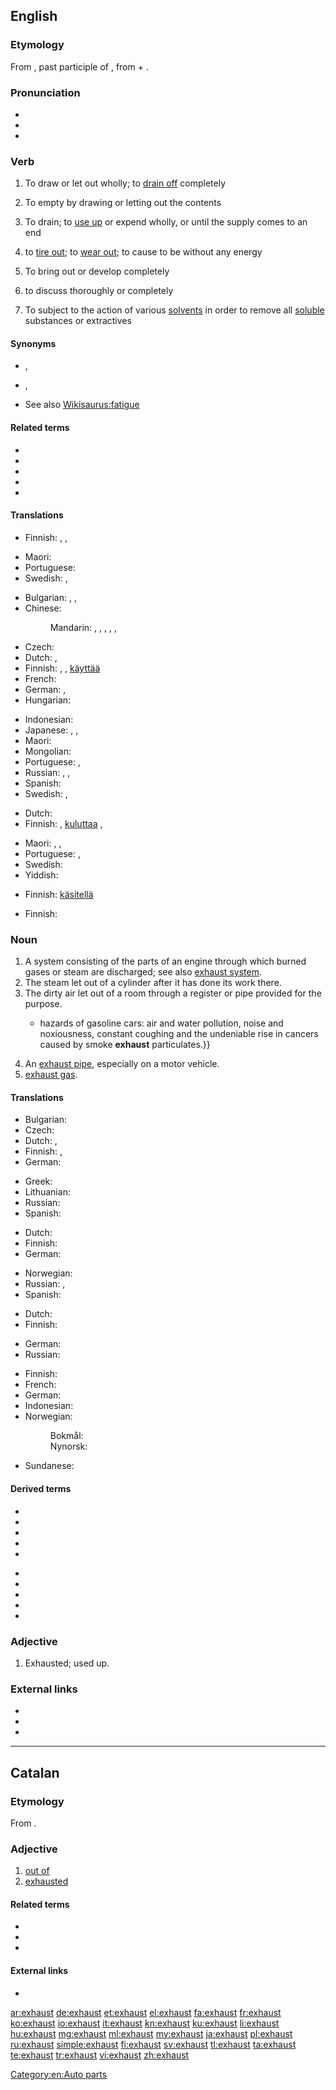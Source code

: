 ==English==
{{wikipedia|dab=exhaust}}

===Etymology===
From {{etyl|la|en}} {{m|la|exhaustus}}, past participle of {{m|la|exhaurio|exhaurīre|to draw out, drink up, empty, exhaust}}, from {{m|la|ex||out}} + {{m|la|haurio|haurīre|to draw (especially water), drain}}.

===Pronunciation===
* {{IPA|/ɪɡˈzɔːst/|lang=en}}
* {{audio|en-us-exhaust.ogg|Audio (US)|lang=en}}
* {{rhymes|ɔːst|lang=en}}

===Verb===
{{en-verb}}

# {{lb|en|transitive}} To draw or let out wholly; to [[drain off]] completely
#: {{ux|en|The water was '''exhausted''' out of the well.}}
#: {{ux|en|Moisture of the earth is '''exhausted''' by evaporation.}}
# {{lb|en|transitive}} To empty by drawing or letting out the contents
#: {{ux|en|to '''exhaust''' a well}}
#: {{ux|en|to '''exhaust''' a treasury}}
# {{lb|en|transitive|figuratively}} To drain; to [[use up]] or expend wholly, or until the supply comes to an end
#: {{ux|en|My grandfather seemingly never '''exhausts''' his supply of bad jokes.}}
#: {{ux|en|to '''exhaust one's resources}}
#: {{ux|en|You're '''exhausting''' my patience.}}
#: {{ux|en|I '''exhausted''' my strength walking up the hill.}}
# {{lb|en|transitive}} to [[tire out]]; to [[wear out]]; to cause to be without any energy
#: {{ux|en|The marathon '''exhausted''' me.}}
# {{lb|en|transitive}} To bring out or develop completely
# {{lb|en|transitive}} to discuss thoroughly or completely
#: {{ux|en|That subject has already been fully '''exhausted'''.}}
# {{lb|en|transitive|chemistry}} To subject to the action of various [[solvent]]s in order to remove all [[soluble]] substances or extractives
#: {{ux|en|to '''exhaust''' a drug successively with water, alcohol, and ether}}

====Synonyms====
* {{l|en|spend}}, {{l|en|consume}}
* {{l|en|tire out}}, {{l|en|weary}}
* See also [[Wikisaurus:fatigue]]

====Related terms====
* {{l|en|exhausted}}
* {{l|en|exhausting}}
* {{l|en|exhaustion}}
* {{l|en|exhaustive}}
* {{l|en|exhaustible}}

====Translations====
{{trans-top|to draw or let out wholly; to drain off completely}}
* Finnish: {{t|fi|tyhjentää}}, {{t+|fi|poistaa}}, {{t+|fi|kuivattaa}}
{{trans-mid}}
* Maori: {{t|mi|kīrea}} {{qualifier|of soil fertlity}}
* Portuguese: {{t+|pt|esvaziar}}
* Swedish: {{t|sv|uttömma}}, {{t+|sv|tömma}}
{{trans-bottom}}

{{trans-top|to empty by drawing or letting out the contents}}
* Bulgarian: {{t+|bg|изчерпвам|sc=Cyrl}}, {{t+|bg|изразходвам|sc=Cyrl}}, {{t+|bg|изтощавам}}
* Chinese:
*: Mandarin: {{t+|cmn|用盡|sc=Hani}}, {{t+|cmn|用尽|tr=yòngjìn|sc=Hani}}, {{t+|cmn|盡|sc=Hani}}, {{t+|cmn|尽|tr=jìn|sc=Hani}}, {{t+|cmn|耗盡|sc=Hani}}, {{t+|cmn|耗尽|tr=hàojìn|sc=Hani}}
* Czech: {{t+|cs|vyčerpat}}
* Dutch: {{t+|nl|uitputten}}, {{t+|nl|verminderen}}
* Finnish: {{t|fi|tyhjentää}}, {{t|fi|ehdyttää}}, [[käyttää#Finnish|käyttää]] {{t+|fi|loppu|alt=loppuun}}
* French: {{t+|fr|épuiser}}
* German: {{t|de|erschöpfen}}, {{t+|de|dezimieren}}
* Hungarian: {{t+|hu|kimerít}}
{{trans-mid}}
* Indonesian: {{t+|id|kuras}}
* Japanese: {{t|ja|使い尽くす|tr=つかいつくす, tsukaitsukusu|sc=Jpan}}, {{t|ja|尽くす|tr=つくす, tsukusu|sc=Jpan}}, {{t|ja|使い切る|tr=つかいきる, tsukaikiru|sc=Jpan}}
* Maori: {{t|mi|whakaporo}}
* Mongolian: {{t+|mn|барах|sc=Cyrl}}
* Portuguese: {{t+|pt|esgotar}}, {{t+|pt|exaurir}}
* Russian: {{t+|ru|исче́рпывать|impf}}, {{t+|ru|истоща́ть|impf}}, {{t+|ru|израсхо́довать|pf}}
* Spanish: {{t+|es|agotar}}
* Swedish: {{t|sv|uttömma}}, {{t+|sv|tömma}}
{{trans-bottom}}

{{trans-top|to drain, metaphorically; to wear out}}
* Dutch: {{t+|nl|uitputten}}
* Finnish: {{t|fi|uuvuttaa}}, [[kuluttaa#Finnish|kuluttaa]] {{t+|fi|loppu|alt=loppuun}}, {{t|fi|näännyttää}}
{{trans-mid}}
* Maori: {{t|mi|whakaporo}}, {{t|mi|whakaruhi}}, {{t|mi|whakapeto}}
* Portuguese: {{t+|pt|esgotar}}, {{t+|pt|exaurir}}
* Swedish: {{t+|sv|förbruka}}
* Yiddish: {{t|yi|אויסמוטשן}}
{{trans-bottom}}

{{trans-top|to bring out or develop completely; to discuss thoroughly}}
* Finnish: [[käsitellä#Finnish|käsitellä]] {{t+|fi|loppu|alt=loppuun}}
{{trans-mid}}
{{trans-bottom}}

{{trans-top|chemistry: to subject to the action of solvents}}
* Finnish: {{t+|fi|poistaa}}
{{trans-mid}}
{{trans-bottom}}

===Noun===
{{en-noun}}

# A system consisting of the parts of an engine through which burned gases or steam are discharged; see also [[exhaust system]].
# The steam let out of a cylinder after it has done its work there.
# The dirty air let out of a room through a register or pipe provided for the purpose.
#* {{quote-book|year=2006|author=[[w:Edwin Black|Edwin Black]]
|title=Internal Combustion
|chapter=1|url=http://openlibrary.org/works/OL4103950W
|passage=If successful, Edison and Ford—in 1914—would move society away from the{{...}}hazards of gasoline cars: air and water pollution, noise and noxiousness, constant coughing and the undeniable rise in cancers caused by smoke '''exhaust''' particulates.}}
# An [[exhaust pipe]], especially on a motor vehicle.
# [[wikipedia:exhaust gas|exhaust gas]].

====Translations====
{{trans-top|system consisting of the parts of an engine through which burned gases or steam are discharged}}
* Bulgarian: {{t+|bg|ауспух|m|sc=Cyrl}}
* Czech: {{t+|cs|výfuk|m}}
* Dutch: {{t|nl|uitlaatpijp|f}}, {{t+|nl|uitlaat|m}}
* Finnish: {{t|fi|pakokaasujärjestelmä}}, {{t|fi|pakoputkisto}}
* German: {{t+|de|Auspuff|m}}
{{trans-mid}}
* Greek: {{t+|el|εξάτμιση|f}}
* Lithuanian: {{t|lt|duslintuvas|m}}
* Russian: {{t+|ru|вы́хлоп|m}}
* Spanish: {{t|es|tubo de escape|m}}
{{trans-bottom}}

{{trans-top|the steam let out of a cylinder after it has done its work there}}
* Dutch: {{t+|nl|uitlaat|m}}
* Finnish: {{t|fi|poistohöyry}}
* German: {{t+|de|Abgas|n}}
{{trans-mid}}
* Norwegian: {{t+|no|eksos|m}}
* Russian: {{t+|ru|вы́хлоп|m}}, {{t|ru|выхлопны́е га́зы|m-p}}
* Spanish: {{t+|es|escape}}
{{trans-bottom}}

{{trans-top|the foul air let out of a room through a register or pipe provided for the purpose}}
* Dutch: {{t+|nl|uitlaat|m}}
* Finnish: {{t|fi|poistoilma}}
{{trans-mid}}
* German: {{t+|de|Abluft|f}}
* Russian: {{t|ru|выхлопны́е га́зы|m-p}}
{{trans-bottom}}

{{trans-see|exhaust pipe}}

{{trans-top|exhaust gas}}
* Finnish: {{t+|fi|pakokaasu}}
* French: {{t|fr|gaz d'échappement}}
* German: {{t+|de|Abgas}}
* Indonesian: {{t|id|gas buangan}}
* Norwegian:
*: Bokmål: {{t+|nb|eksos|m}}
*: Nynorsk: {{t|nn|eksos|m}}
{{trans-mid}}
* Sundanese: {{t|su|kelun}}
{{trans-bottom}}

====Derived terms====
{{top2}}
* {{l|en|exhaust draught}}
* {{l|en|exhaust fan}}
* {{l|en|exhaustless}}
* {{l|en|exhaust nozzle}}
* {{l|en|exhaust pipe}}
{{mid2}}
* {{l|en|exhaust port}}
* {{l|en|exhaust purifier}}
* {{l|en|exhaust steam}}
* {{l|en|exhaust system}}
* {{l|en|exhaust valve}}
{{bottom}}

===Adjective===
{{en-adj|-}}

# {{lb|en|obsolete}} Exhausted; used up.

===External links===
* {{R:Webster 1913}}
* {{R:Century 1911}}
* {{R:OneLook}}

[[Category:en:Auto parts]]

----

==Catalan==

===Etymology===
From {{etyl|la|ca}} {{m|la|exhaustus}}.

===Adjective===
{{ca-adj}}

# [[out of]] {{gloss|no longer in possession of}}
# [[exhausted]]

====Related terms====
* {{l|ca|exhaurir}}
* {{l|ca|exhaustió}}
* {{l|ca|exhaustiu}}

====External links====
* {{R:IEC2}}

[[ar:exhaust]]
[[de:exhaust]]
[[et:exhaust]]
[[el:exhaust]]
[[fa:exhaust]]
[[fr:exhaust]]
[[ko:exhaust]]
[[io:exhaust]]
[[it:exhaust]]
[[kn:exhaust]]
[[ku:exhaust]]
[[li:exhaust]]
[[hu:exhaust]]
[[mg:exhaust]]
[[ml:exhaust]]
[[my:exhaust]]
[[ja:exhaust]]
[[pl:exhaust]]
[[ru:exhaust]]
[[simple:exhaust]]
[[fi:exhaust]]
[[sv:exhaust]]
[[tl:exhaust]]
[[ta:exhaust]]
[[te:exhaust]]
[[tr:exhaust]]
[[vi:exhaust]]
[[zh:exhaust]]